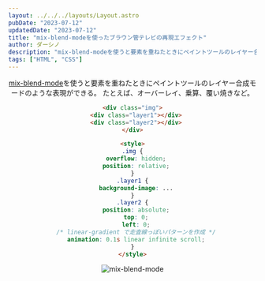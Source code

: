 ```yaml
---
layout: ../../../layouts/Layout.astro
pubDate: "2023-07-12"
updatedDate: "2023-07-12"
title: "mix-blend-modeを使ったブラウン管テレビの再現エフェクト"
author: ダーシノ
description: "mix-blend-modeを使うと要素を重ねたときにペイントツールのレイヤー合成モードのような表現ができる。 "
tags: ["HTML", "CSS"]
---
```



<Header {...frontmatter} />

[mix-blend-mode](https://developer.mozilla.org/ja/docs/Web/CSS/mix-blend-mode)を使うと要素を重ねたときにペイントツールのレイヤー合成モードのような表現ができる。
たとえば、オーバーレイ、乗算、覆い焼きなど。

```html
<div class="img">
  <div class="layer1"></div>
  <div class="layer2"></div>
</div>

<style>
.img {
  overflow: hidden;
  position: relative;
}
.layer1 {
  background-image: ...
}
.layer2 {
  position: absolute;
  top: 0;
  left: 0;
  /* linear-gradient で走査線っぽいパターンを作成 */
  animation: 0.1s linear infinite scroll;
}
</style>
```

![mix-blend-mode](./_ukiyoe.gif)
